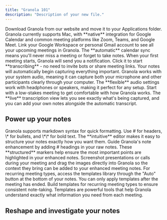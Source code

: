 ```yaml
---
title: "Granola 101"
description: "Description of your new file."
---
```


<AccordionGroup>
  <Accordion title="Download Granola from the website" defaultOpen={false}>
    Download Granola from our website and move it to your Applications folder. Granola currently supports Mac, with **native** integration for Google Calendar and common meeting platforms like Zoom, Teams, and Google Meet.
  </Accordion>

  <Accordion title="Connect your Google Calendar" defaultOpen={false}>
    Link your Google Workspace or personal Gmail account to see all your upcoming meetings in Granola. The **automatic** calendar sync means you'll never miss a meeting or forget to take notes.
  </Accordion>

  <Accordion title="Set up your first meeting notes" defaultOpen={false}>
    When your first meeting starts, Granola will send you a notification. Click it to start **transcribing** - no need to invite bots or share meeting links. Your notes will automatically begin capturing everything important.
  </Accordion>

  <Accordion title="Check your audio settings" defaultOpen={false}>
    Granola works with your system audio, meaning it can capture both your microphone and other participants clearly through your computer. The **flexible** audio settings work with headphones or speakers, making it perfect for any setup.
  </Accordion>

  <Accordion title="Test your first transcription" defaultOpen={false}>
    Start with a low-stakes meeting to get comfortable with how Granola works. The **live** transcription view lets you see exactly what's being captured, and you can add your own notes alongside the automatic transcript.
  </Accordion>
</AccordionGroup>

## Power up your notes

<AccordionGroup>
  <Accordion title="Use markdown formatting" defaultOpen={false}>
    Granola supports markdown syntax for quick formatting. Use # for headers, \* for bullets, and \*\* for bold text. The **intuitive** editor makes it easy to structure your notes exactly how you want them.
  </Accordion>

  <Accordion title="Add manual headings" defaultOpen={false}>
    Guide Granola's note enhancement by adding # headings in your raw notes. These **structured** markers help ensure the most important points are highlighted in your enhanced notes.
  </Accordion>

  <Accordion title="Add images" defaultOpen={false}>
    Screenshot presentations or calls during your meeting and drag the images directly into Granola so the context they bring can be added to your enhanced meeting notes.&#x20;
  </Accordion>

  <Accordion title="Use templates" defaultOpen={false}>
    For recurring meeting types, access the templates library through the "Auto" button at the bottom of your notes. You can only apply templates after the meeting has ended.&#x20;
  </Accordion>

  <Accordion title="Create custom templates" defaultOpen={false}>
    Build templates for recurring meeting types to ensure consistent note-taking. Templates are powerful tools that help Granola understand exactly what information you need from each meeting.
  </Accordion>
</AccordionGroup>

## Reshape and investigate your notes

<AccordionGroup>
  <Accordion title="New Accordion" defaultOpen="false" />

  <Accordion title="New Accordion" defaultOpen="false" />
</AccordionGroup>